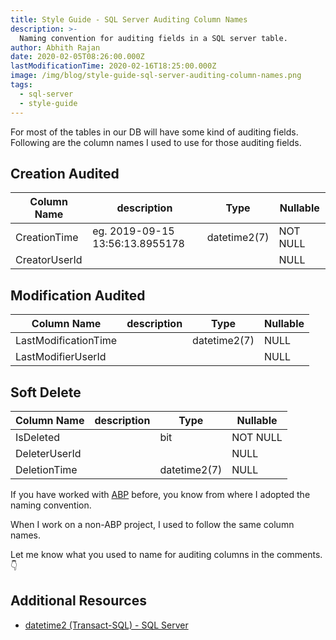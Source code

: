 ```yaml
---
title: Style Guide - SQL Server Auditing Column Names
description: >-
  Naming convention for auditing fields in a SQL server table.
author: Abhith Rajan
date: 2020-02-05T08:26:00.000Z
lastModificationTime: 2020-02-16T18:25:00.000Z
image: /img/blog/style-guide-sql-server-auditing-column-names.png
tags:
  - sql-server
  - style-guide
---
```


For most of the tables in our DB will have some kind of auditing fields.
Following are the column names I used to use for those auditing fields.

## Creation Audited

| Column Name   | description                     | Type         | Nullable |
| ------------- | ------------------------------- | ------------ | -------- |
| CreationTime  | eg. 2019-09-15 13:56:13.8955178 | datetime2(7) | NOT NULL |
| CreatorUserId |                                 |              | NULL     |

## Modification Audited

| Column Name          | description | Type         | Nullable |
| -------------------- | ----------- | ------------ | -------- |
| LastModificationTime |             | datetime2(7) | NULL     |
| LastModifierUserId   |             |              | NULL     |

## Soft Delete

| Column Name   | description | Type         | Nullable |
| ------------- | ----------- | ------------ | -------- |
| IsDeleted     |             | bit          | NOT NULL |
| DeleterUserId |             |              | NULL     |
| DeletionTime  |             | datetime2(7) | NULL     |

If you have worked with [ABP](https://aspnetboilerplate.com/Pages/Documents/Entities#auditing) before, you know from where I adopted the naming convention.

When I work on a non-ABP project, I used to follow the same column names.

Let me know what you used to name for auditing columns in the comments. :point_down:

## Additional Resources

- [datetime2 (Transact-SQL) - SQL Server](https://docs.microsoft.com/en-us/sql/t-sql/data-types/datetime2-transact-sql?view=sql-server-ver15)
